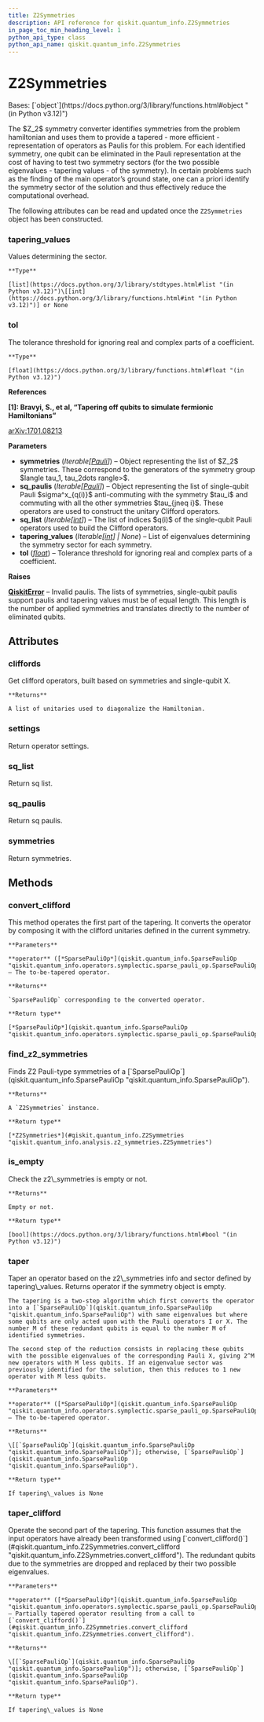 ```yaml
---
title: Z2Symmetries
description: API reference for qiskit.quantum_info.Z2Symmetries
in_page_toc_min_heading_level: 1
python_api_type: class
python_api_name: qiskit.quantum_info.Z2Symmetries
---
```


# Z2Symmetries

<Class id="qiskit.quantum_info.Z2Symmetries" isDedicatedPage={true} github="https://github.com/qiskit/qiskit/tree/stable/0.46/qiskit/quantum_info/analysis/z2_symmetries.py" signature="qiskit.quantum_info.Z2Symmetries(symmetries, sq_paulis, sq_list, tapering_values=None, *, tol=1e-14)" modifiers="class">
  Bases: [`object`](https://docs.python.org/3/library/functions.html#object "(in Python v3.12)")

  The \$Z\_2\$ symmetry converter identifies symmetries from the problem hamiltonian and uses them to provide a tapered - more efficient - representation of operators as Paulis for this problem. For each identified symmetry, one qubit can be eliminated in the Pauli representation at the cost of having to test two symmetry sectors (for the two possible eigenvalues - tapering values - of the symmetry). In certain problems such as the finding of the main operator’s ground state, one can a priori identify the symmetry sector of the solution and thus effectively reduce the computational overhead.

  The following attributes can be read and updated once the `Z2Symmetries` object has been constructed.

  ### tapering\_values

  <Attribute id="qiskit.quantum_info.Z2Symmetries.tapering_values">
    Values determining the sector.

    **Type**

    [list](https://docs.python.org/3/library/stdtypes.html#list "(in Python v3.12)")\[[int](https://docs.python.org/3/library/functions.html#int "(in Python v3.12)")] or None
  </Attribute>

  ### tol

  <Attribute id="qiskit.quantum_info.Z2Symmetries.tol">
    The tolerance threshold for ignoring real and complex parts of a coefficient.

    **Type**

    [float](https://docs.python.org/3/library/functions.html#float "(in Python v3.12)")
  </Attribute>

  **References**

  **\[1]: Bravyi, S., et al, “Tapering off qubits to simulate fermionic Hamiltonians”**

  [arXiv:1701.08213](https://arxiv.org/abs/1701.08213)

  **Parameters**

  *   **symmetries** (*Iterable\[*[*Pauli*](qiskit.quantum_info.Pauli "qiskit.quantum_info.Pauli")*]*) – Object representing the list of \$Z\_2\$ symmetries. These correspond to the generators of the symmetry group \$langle tau\_1, tau\_2dots rangle>\$.
  *   **sq\_paulis** (*Iterable\[*[*Pauli*](qiskit.quantum_info.Pauli "qiskit.quantum_info.Pauli")*]*) – Object representing the list of single-qubit Pauli \$sigma^x\_\{q(i)}\$ anti-commuting with the symmetry \$tau\_i\$ and commuting with all the other symmetries \$tau\_\{jneq i}\$. These operators are used to construct the unitary Clifford operators.
  *   **sq\_list** (*Iterable\[*[*int*](https://docs.python.org/3/library/functions.html#int "(in Python v3.12)")*]*) – The list of indices \$q(i)\$ of the single-qubit Pauli operators used to build the Clifford operators.
  *   **tapering\_values** (*Iterable\[*[*int*](https://docs.python.org/3/library/functions.html#int "(in Python v3.12)")*] | None*) – List of eigenvalues determining the symmetry sector for each symmetry.
  *   **tol** ([*float*](https://docs.python.org/3/library/functions.html#float "(in Python v3.12)")) – Tolerance threshold for ignoring real and complex parts of a coefficient.

  **Raises**

  [**QiskitError**](exceptions#qiskit.exceptions.QiskitError "qiskit.exceptions.QiskitError") – Invalid paulis. The lists of symmetries, single-qubit paulis support paulis and tapering values must be of equal length. This length is the number of applied symmetries and translates directly to the number of eliminated qubits.

  ## Attributes

  ### cliffords

  <Attribute id="qiskit.quantum_info.Z2Symmetries.cliffords">
    Get clifford operators, built based on symmetries and single-qubit X.

    **Returns**

    A list of unitaries used to diagonalize the Hamiltonian.
  </Attribute>

  ### settings

  <Attribute id="qiskit.quantum_info.Z2Symmetries.settings">
    Return operator settings.
  </Attribute>

  ### sq\_list

  <Attribute id="qiskit.quantum_info.Z2Symmetries.sq_list">
    Return sq list.
  </Attribute>

  ### sq\_paulis

  <Attribute id="qiskit.quantum_info.Z2Symmetries.sq_paulis">
    Return sq paulis.
  </Attribute>

  ### symmetries

  <Attribute id="qiskit.quantum_info.Z2Symmetries.symmetries">
    Return symmetries.
  </Attribute>

  ## Methods

  ### convert\_clifford

  <Function id="qiskit.quantum_info.Z2Symmetries.convert_clifford" signature="convert_clifford(operator)">
    This method operates the first part of the tapering. It converts the operator by composing it with the clifford unitaries defined in the current symmetry.

    **Parameters**

    **operator** ([*SparsePauliOp*](qiskit.quantum_info.SparsePauliOp "qiskit.quantum_info.operators.symplectic.sparse_pauli_op.SparsePauliOp")) – The to-be-tapered operator.

    **Returns**

    `SparsePauliOp` corresponding to the converted operator.

    **Return type**

    [*SparsePauliOp*](qiskit.quantum_info.SparsePauliOp "qiskit.quantum_info.operators.symplectic.sparse_pauli_op.SparsePauliOp")
  </Function>

  ### find\_z2\_symmetries

  <Function id="qiskit.quantum_info.Z2Symmetries.find_z2_symmetries" signature="find_z2_symmetries(operator)" modifiers="classmethod">
    Finds Z2 Pauli-type symmetries of a [`SparsePauliOp`](qiskit.quantum_info.SparsePauliOp "qiskit.quantum_info.SparsePauliOp").

    **Returns**

    A `Z2Symmetries` instance.

    **Return type**

    [*Z2Symmetries*](#qiskit.quantum_info.Z2Symmetries "qiskit.quantum_info.analysis.z2_symmetries.Z2Symmetries")
  </Function>

  ### is\_empty

  <Function id="qiskit.quantum_info.Z2Symmetries.is_empty" signature="is_empty()">
    Check the z2\_symmetries is empty or not.

    **Returns**

    Empty or not.

    **Return type**

    [bool](https://docs.python.org/3/library/functions.html#bool "(in Python v3.12)")
  </Function>

  ### taper

  <Function id="qiskit.quantum_info.Z2Symmetries.taper" signature="taper(operator)">
    Taper an operator based on the z2\_symmetries info and sector defined by tapering\_values. Returns operator if the symmetry object is empty.

    The tapering is a two-step algorithm which first converts the operator into a [`SparsePauliOp`](qiskit.quantum_info.SparsePauliOp "qiskit.quantum_info.SparsePauliOp") with same eigenvalues but where some qubits are only acted upon with the Pauli operators I or X. The number M of these redundant qubits is equal to the number M of identified symmetries.

    The second step of the reduction consists in replacing these qubits with the possible eigenvalues of the corresponding Pauli X, giving 2^M new operators with M less qubits. If an eigenvalue sector was previously identified for the solution, then this reduces to 1 new operator with M less qubits.

    **Parameters**

    **operator** ([*SparsePauliOp*](qiskit.quantum_info.SparsePauliOp "qiskit.quantum_info.operators.symplectic.sparse_pauli_op.SparsePauliOp")) – The to-be-tapered operator.

    **Returns**

    \[[`SparsePauliOp`](qiskit.quantum_info.SparsePauliOp "qiskit.quantum_info.SparsePauliOp")]; otherwise, [`SparsePauliOp`](qiskit.quantum_info.SparsePauliOp "qiskit.quantum_info.SparsePauliOp").

    **Return type**

    If tapering\_values is None
  </Function>

  ### taper\_clifford

  <Function id="qiskit.quantum_info.Z2Symmetries.taper_clifford" signature="taper_clifford(operator)">
    Operate the second part of the tapering. This function assumes that the input operators have already been transformed using [`convert_clifford()`](#qiskit.quantum_info.Z2Symmetries.convert_clifford "qiskit.quantum_info.Z2Symmetries.convert_clifford"). The redundant qubits due to the symmetries are dropped and replaced by their two possible eigenvalues.

    **Parameters**

    **operator** ([*SparsePauliOp*](qiskit.quantum_info.SparsePauliOp "qiskit.quantum_info.operators.symplectic.sparse_pauli_op.SparsePauliOp")) – Partially tapered operator resulting from a call to [`convert_clifford()`](#qiskit.quantum_info.Z2Symmetries.convert_clifford "qiskit.quantum_info.Z2Symmetries.convert_clifford").

    **Returns**

    \[[`SparsePauliOp`](qiskit.quantum_info.SparsePauliOp "qiskit.quantum_info.SparsePauliOp")]; otherwise, [`SparsePauliOp`](qiskit.quantum_info.SparsePauliOp "qiskit.quantum_info.SparsePauliOp").

    **Return type**

    If tapering\_values is None
  </Function>
</Class>

